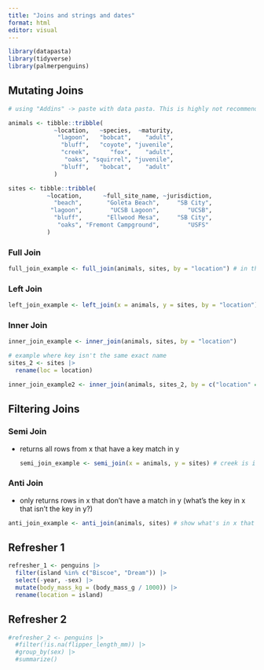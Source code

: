 ```yaml
---
title: "Joins and strings and dates"
format: html
editor: visual
---
```


```r
library(datapasta)
library(tidyverse)
library(palmerpenguins)
```

## Mutating Joins

```r
# using "Addins" -> paste with data pasta. This is highly not recommended because not reproducible really.

animals <- tibble::tribble(
             ~location,   ~species,  ~maturity,
              "lagoon",   "bobcat",    "adult",
               "bluff",   "coyote", "juvenile",
               "creek",      "fox",    "adult",
                "oaks", "squirrel", "juvenile",
               "bluff",   "bobcat",    "adult"
             )

sites <- tibble::tribble(
           ~location,      ~full_site_name, ~jurisdiction,
             "beach",       "Goleta Beach",     "SB City",
            "lagoon",        "UCSB Lagoon",        "UCSB",
             "bluff",       "Ellwood Mesa",     "SB City",
              "oaks", "Fremont Campground",        "USFS"
           )
```

### Full Join

```r
full_join_example <- full_join(animals, sites, by = "location") # in this case, the key is the same and unique but if the key column names differ we can use "by = c("a" = "b")"
```

### Left Join

```r
left_join_example <- left_join(x = animals, y = sites, by = "location")
```

### Inner Join

```r
inner_join_example <- inner_join(animals, sites, by = "location")
```

```r
# example where key isn't the same exact name
sites_2 <- sites |> 
  rename(loc = location)

inner_join_example2 <- inner_join(animals, sites_2, by = c("location" = "loc"))
```

## Filtering Joins

### Semi Join

-   returns all rows from x that have a key match in y

    ```r
    semi_join_example <- semi_join(x = animals, y = sites) # creek is in animals but not in sites so this will get dropped
    ```

### Anti Join

-   only returns rows in x that don't have a match in y (what's the key in x that isn't the key in y?)

```r
anti_join_example <- anti_join(animals, sites) # show what's in x that's not in y which is the creek observation
```

## Refresher 1

```r
refresher_1 <- penguins |> 
  filter(island %in% c("Biscoe", "Dream")) |> 
  select(-year, -sex) |> 
  mutate(body_mass_kg = (body_mass_g / 1000)) |> 
  rename(location = island)
```

## Refresher 2

```r
#refresher_2 <- penguins |> 
  #filter(!is.na(flipper_length_mm)) |> 
  #group_by(sex) |> 
  #summarize()
```
